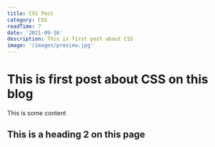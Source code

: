```yaml
---
title: CSS Post
category: CSS
readTime: 7
date: '2021-09-16'
description: This is first post about CSS
image: '/images/preview.jpg'
---
```


# This is first post about CSS on this blog

This is some content

## This is a heading 2 on this page
